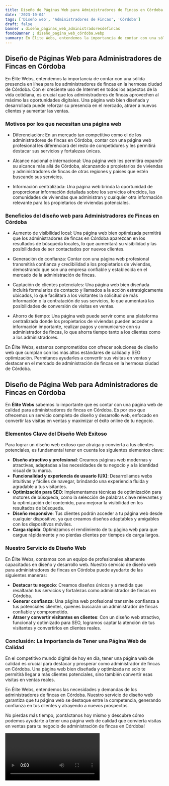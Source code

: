 ```yaml
---
title: Diseño de Páginas Web para Administradores de Fincas en Córdoba
date: '2023-10-04'
tags: ['Diseño web', 'Administradores de Fincas', 'Córdoba']
draft: false
banner : diseño_paginas_web_administradoresdefincas
fondoBanner : diseño_pagina_web_córdoba.webp
summary: En Élite Webs, entendemos la importancia de contar con una sólida presencia en línea para los administradores de fincas en la hermosa ciudad de Córdoba. Con el creciente uso de Internet en todos los aspectos de la vida cotidiana, es crucial que los administradores de fincas aprovechen al máximo las oportunidades digitales. Una página web bien diseñada y desarrollada puede reforzar su presencia en el mercado, atraer a nuevos clientes y aumentar las ventas.
---
```


## Diseño de Páginas Web para Administradores de Fincas en Córdoba

En Élite Webs, entendemos la importancia de contar con una sólida presencia en línea para los administradores de fincas en la hermosa ciudad de Córdoba. Con el creciente uso de Internet en todos los aspectos de la vida cotidiana, es crucial que los administradores de fincas aprovechen al máximo las oportunidades digitales. Una página web bien diseñada y desarrollada puede reforzar su presencia en el mercado, atraer a nuevos clientes y aumentar las ventas.

### Motivos por los que necesitan una página web

- Diferenciación: En un mercado tan competitivo como el de los administradores de fincas en Córdoba, contar con una página web profesional les diferenciará del resto de competidores y les permitirá destacar sus servicios y fortalezas únicas.

- Alcance nacional e internacional: Una página web les permitirá expandir su alcance más allá de Córdoba, alcanzando a propietarios de viviendas y administradores de fincas de otras regiones y países que estén buscando sus servicios.

- Información centralizada: Una página web brinda la oportunidad de proporcionar información detallada sobre los servicios ofrecidos, las comunidades de viviendas que administran y cualquier otra información relevante para los propietarios de viviendas potenciales.

### Beneficios del diseño web para Administradores de Fincas en Córdoba

- Aumento de visibilidad local: Una página web bien optimizada permitirá que los administradores de fincas en Córdoba aparezcan en los resultados de búsqueda locales, lo que aumentará su visibilidad y las posibilidades de ser contactados por nuevos clientes.

- Generación de confianza: Contar con una página web profesional transmitirá confianza y credibilidad a los propietarios de viviendas, demostrando que son una empresa confiable y establecida en el mercado de la administración de fincas.

- Captación de clientes potenciales: Una página web bien diseñada incluirá formularios de contacto y llamados a la acción estratégicamente ubicados, lo que facilitará a los visitantes la solicitud de más información o la contratación de sus servicios, lo que aumentará las posibilidades de conversión de visitas en ventas.

- Ahorro de tiempo: Una página web puede servir como una plataforma centralizada donde los propietarios de viviendas pueden acceder a información importante, realizar pagos y comunicarse con su administrador de fincas, lo que ahorra tiempo tanto a los clientes como a los administradores.

En Élite Webs, estamos comprometidos con ofrecer soluciones de diseño web que cumplan con los más altos estándares de calidad y SEO optimización. Permítanos ayudarles a convertir sus visitas en ventas y destacar en el mercado de administración de fincas en la hermosa ciudad de Córdoba.

<GifSeo />

<Cta />

## Diseño de Página Web para Administradores de Fincas en Córdoba

En **Élite Webs** sabemos lo importante que es contar con una página web de calidad para administradores de fincas en Córdoba. Es por eso que ofrecemos un servicio completo de diseño y desarrollo web, enfocado en convertir las visitas en ventas y maximizar el éxito online de tu negocio.

### Elementos Clave del Diseño Web Exitoso

Para lograr un diseño web exitoso que atraiga y convierta a tus clientes potenciales, es fundamental tener en cuenta los siguientes elementos clave:

- **Diseño atractivo y profesional**: Creamos páginas web modernas y atractivas, adaptadas a las necesidades de tu negocio y a la identidad visual de tu marca.
- **Funcionalidad y experiencia de usuario (UX)**: Desarrollamos webs intuitivas y fáciles de navegar, brindando una experiencia fluida y agradable a tus visitantes.
- **Optimización para SEO**: Implementamos técnicas de optimización para motores de búsqueda, como la selección de palabras clave relevantes y la optimización del contenido, para mejorar la visibilidad en los resultados de búsqueda.
- **Diseño responsive**: Tus clientes podrán acceder a tu página web desde cualquier dispositivo, ya que creamos diseños adaptables y amigables con los dispositivos móviles.
- **Carga rápida**: Optimizamos el rendimiento de tu página web para que cargue rápidamente y no pierdas clientes por tiempos de carga largos.

### Nuestro Servicio de Diseño Web

En Élite Webs, contamos con un equipo de profesionales altamente capacitados en diseño y desarrollo web. Nuestro servicio de diseño web para administradores de fincas en Córdoba puede ayudarte de las siguientes maneras:

- **Destacar tu negocio**: Creamos diseños únicos y a medida que resaltarán tus servicios y fortalezas como administrador de fincas en Córdoba.
- **Generar confianza**: Una página web profesional transmite confianza a tus potenciales clientes, quienes buscarán un administrador de fincas confiable y comprometido.
- **Atraer y convertir visitantes en clientes**: Con un diseño web atractivo, funcional y optimizado para SEO, logramos captar la atención de tus visitantes y convertirlos en clientes reales.

### Conclusión: La Importancia de Tener una Página Web de Calidad

En el competitivo mundo digital de hoy en día, tener una página web de calidad es crucial para destacar y prosperar como administrador de fincas en Córdoba. Una página web bien diseñada y optimizada no solo te permitirá llegar a más clientes potenciales, sino también convertir esas visitas en ventas reales.

En Élite Webs, entendemos las necesidades y demandas de los administradores de fincas en Córdoba. Nuestro servicio de diseño web garantiza que tu página web se destaque entre la competencia, generando confianza en tus clientes y atrayendo a nuevos prospectos.

No pierdas más tiempo, ¡contáctanos hoy mismo y descubre cómo podemos ayudarte a tener una página web de calidad que convierta visitas en ventas para tu negocio de administración de fincas en Córdoba!

<Video />

<CtaBot job='Administradores de Fincas' city='Córdoba'/>

<Gmaps query='Córdoba+españa+maps' />